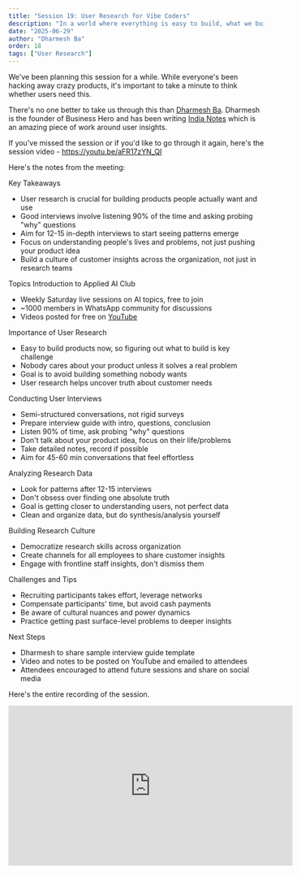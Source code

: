 ```yaml
---
title: "Session 19: User Research for Vibe Coders"
description: "In a world where everything is easy to build, what we build becomes more important."
date: "2025-06-29"
author: "Dharmesh Ba"
order: 18
tags: ["User Research"]
---
```


We've been planning this session for a while. While everyone's been hacking away crazy products, it's important to take a minute to think whether users need this. 

There's no one better to take us through this than [Dharmesh Ba](https://www.linkedin.com/in/dharmeshba/). Dharmesh is the founder of Business Hero and has been writing [India Notes](https://newsletter.theindianotes.com/) which is an amazing piece of work around user insights. 

If you've missed the session or if you'd like to go through it again, here's the session video - https://youtu.be/aFR17zYN_QI

Here's the notes from the meeting: 

Key Takeaways
- User research is crucial for building products people actually want and use
- Good interviews involve listening 90% of the time and asking probing "why" questions
- Aim for 12-15 in-depth interviews to start seeing patterns emerge
- Focus on understanding people's lives and problems, not just pushing your product idea
- Build a culture of customer insights across the organization, not just in research teams

Topics
Introduction to Applied AI Club
- Weekly Saturday live sessions on AI topics, free to join
- ~1000 members in WhatsApp community for discussions
- Videos posted for free on [YouTube](https://www.youtube.com/@applied_ai_club)

Importance of User Research
- Easy to build products now, so figuring out what to build is key challenge
- Nobody cares about your product unless it solves a real problem
- Goal is to avoid building something nobody wants
- User research helps uncover truth about customer needs

Conducting User Interviews
- Semi-structured conversations, not rigid surveys
- Prepare interview guide with intro, questions, conclusion
- Listen 90% of time, ask probing "why" questions
- Don't talk about your product idea, focus on their life/problems
- Take detailed notes, record if possible
- Aim for 45-60 min conversations that feel effortless

Analyzing Research Data
- Look for patterns after 12-15 interviews
- Don't obsess over finding one absolute truth
- Goal is getting closer to understanding users, not perfect data
- Clean and organize data, but do synthesis/analysis yourself

Building Research Culture
- Democratize research skills across organization
- Create channels for all employees to share customer insights
- Engage with frontline staff insights, don't dismiss them

Challenges and Tips
- Recruiting participants takes effort, leverage networks
- Compensate participants' time, but avoid cash payments
- Be aware of cultural nuances and power dynamics
- Practice getting past surface-level problems to deeper insights

Next Steps
- Dharmesh to share sample interview guide template
- Video and notes to be posted on YouTube and emailed to attendees
- Attendees encouraged to attend future sessions and share on social media

Here's the entire recording of the session.

<div style={{ display: 'flex', justifyContent: 'center', margin: '2rem 0' }}>
  <iframe 
    width="560" 
    height="315" 
    src="https://www.youtube.com/embedaFR17zYN_QI" 
    title="Applied AI Session 19: User Research for Vibe Coders" 
    frameBorder="0" 
    allow="accelerometer; autoplay; clipboard-write; encrypted-media; gyroscope; picture-in-picture" 
    allowFullScreen
  ></iframe>
</div>
